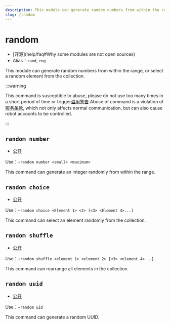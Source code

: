 ```yaml
---
description: This module can generate random numbers from within the range, or randomly select an element from the collection
slug: /random
---
```


# random

-   [开源]\(help/faq#Why some modules are not open sources)
-   Alias：`rand`, `rng`

This module can generate random numbers from within the range, or select a random element from the collection.

:::warning

This command is susceptible to abuse, please do not use too many times in a short period of time or trigger[滥用警告](abuse_warning).Abuse of command is a violation of[服务条款](policy), which not only affects normal communication, but can also cause robot accounts to be controlled.

:::

## `random number`

-   [公开](permissions)

Use：`~random number <small> <maximum>`

This command can generate an integer randomly from within the range.

## `random choice`

-   [公开](permissions)

Use：`~random choice <Element 1> <2> [<3> <Element 4>...]`

This command can select an element randomly from the collection.

## `random shuffle`

-   [公开](permissions)

Use：`~random shuffle <element 1> <element 2> [<3> <element 4>...]`

This command can rearrange all elements in the collection.

## `random uuid`

-   [公开](permissions)

Use：`~random uid`

This command can generate a random UUID.
